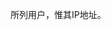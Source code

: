 所列用户{{confirmed}}，惟其IP地址{{nocomment}}。<noinclude>{{documentation|content=
==参见==
{{done/See also}}

[[Category:訊息圖示模板]]
[[Category:傀儡調查模板]]
}}</noinclude>